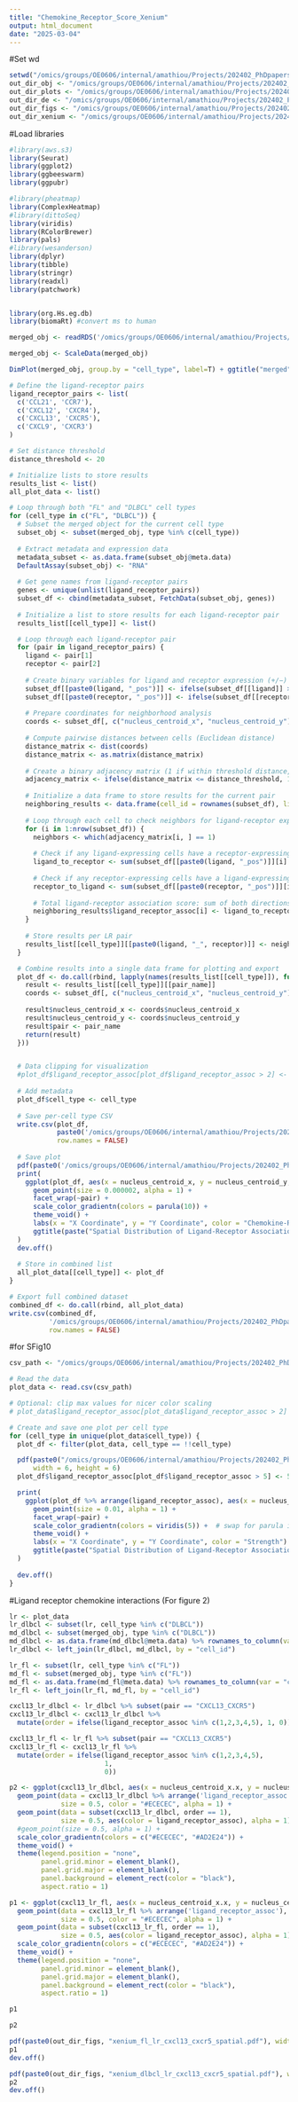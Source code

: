 ```yaml
---
title: "Chemokine_Receptor_Score_Xenium"
output: html_document
date: "2025-03-04"
---
```


#Set wd
```r
setwd("/omics/groups/OE0606/internal/amathiou/Projects/202402_PhDpapers/LNStroma/")
out_dir_obj <- "/omics/groups/OE0606/internal/amathiou/Projects/202402_PhDpapers/LNStroma/202504_Xenium/"
out_dir_plots <- "/omics/groups/OE0606/internal/amathiou/Projects/202402_PhDpapers/LNStroma/202504_Xenium/"
out_dir_de <- "/omics/groups/OE0606/internal/amathiou/Projects/202402_PhDpapers/LNStroma/202504_Xenium/"
out_dir_figs <- "/omics/groups/OE0606/internal/amathiou/Projects/202402_PhDpapers/LNStroma/202504_Xenium/"
out_dir_xenium <- "/omics/groups/OE0606/internal/amathiou/Projects/202402_PhDpapers/LNStroma/202504_Xenium/"
```

#Load libraries
```r
#library(aws.s3)
library(Seurat)
library(ggplot2)
library(ggbeeswarm)
library(ggpubr)

#library(pheatmap)
library(ComplexHeatmap)
#library(dittoSeq)
library(viridis)
library(RColorBrewer)
library(pals)
#library(wesanderson)
library(dplyr)
library(tibble)
library(stringr)
library(readxl)
library(patchwork)


library(org.Hs.eg.db)
library(biomaRt) #convert ms to human
```

```r
merged_obj <- readRDS('/omics/groups/OE0606/internal/amathiou/Projects/202402_PhDpapers/LNStroma/202504_Xenium/xenium_merged_seurat.rds')
```

```r
merged_obj <- ScaleData(merged_obj)
```

```r
DimPlot(merged_obj, group.by = "cell_type", label=T) + ggtitle("merged")
```


```r
# Define the ligand-receptor pairs
ligand_receptor_pairs <- list(
  c('CCL21', 'CCR7'),
  c('CXCL12', 'CXCR4'),
  c('CXCL13', 'CXCR5'), 
  c('CXCL9', 'CXCR3')
)

# Set distance threshold
distance_threshold <- 20

# Initialize lists to store results
results_list <- list()
all_plot_data <- list()

# Loop through both "FL" and "DLBCL" cell types
for (cell_type in c("FL", "DLBCL")) {
  # Subset the merged object for the current cell type
  subset_obj <- subset(merged_obj, type %in% c(cell_type))
  
  # Extract metadata and expression data
  metadata_subset <- as.data.frame(subset_obj@meta.data)
  DefaultAssay(subset_obj) <- "RNA"
  
  # Get gene names from ligand-receptor pairs
  genes <- unique(unlist(ligand_receptor_pairs))
  subset_df <- cbind(metadata_subset, FetchData(subset_obj, genes))
  
  # Initialize a list to store results for each ligand-receptor pair
  results_list[[cell_type]] <- list()

  # Loop through each ligand-receptor pair
  for (pair in ligand_receptor_pairs) {
    ligand <- pair[1]
    receptor <- pair[2]
    
    # Create binary variables for ligand and receptor expression (+/−)
    subset_df[[paste0(ligand, "_pos")]] <- ifelse(subset_df[[ligand]] > 0, 1, 0)
    subset_df[[paste0(receptor, "_pos")]] <- ifelse(subset_df[[receptor]] > 0, 1, 0)
    
    # Prepare coordinates for neighborhood analysis
    coords <- subset_df[, c("nucleus_centroid_x", "nucleus_centroid_y")]
    
    # Compute pairwise distances between cells (Euclidean distance)
    distance_matrix <- dist(coords)
    distance_matrix <- as.matrix(distance_matrix)
    
    # Create a binary adjacency matrix (1 if within threshold distance, else 0)
    adjacency_matrix <- ifelse(distance_matrix <= distance_threshold, 1, 0)
    
    # Initialize a data frame to store results for the current pair
    neighboring_results <- data.frame(cell_id = rownames(subset_df), ligand_receptor_assoc = NA)
    
    # Loop through each cell to check neighbors for ligand-receptor expression
    for (i in 1:nrow(subset_df)) {
      neighbors <- which(adjacency_matrix[i, ] == 1)
      
      # Check if any ligand-expressing cells have a receptor-expressing neighbor
      ligand_to_receptor <- sum(subset_df[[paste0(ligand, "_pos")]][i] == 1 & subset_df[[paste0(receptor, "_pos")]][neighbors] == 1)
      
      # Check if any receptor-expressing cells have a ligand-expressing neighbor
      receptor_to_ligand <- sum(subset_df[[paste0(receptor, "_pos")]][i] == 1 & subset_df[[paste0(ligand, "_pos")]][neighbors] == 1)
      
      # Total ligand-receptor association score: sum of both directions (ligand -> receptor, receptor -> ligand)
      neighboring_results$ligand_receptor_assoc[i] <- ligand_to_receptor + receptor_to_ligand
    }
    
    # Store results per LR pair
    results_list[[cell_type]][[paste0(ligand, "_", receptor)]] <- neighboring_results
  }

  # Combine results into a single data frame for plotting and export
  plot_df <- do.call(rbind, lapply(names(results_list[[cell_type]]), function(pair_name) {
    result <- results_list[[cell_type]][[pair_name]]
    coords <- subset_df[, c("nucleus_centroid_x", "nucleus_centroid_y")]
    
    result$nucleus_centroid_x <- coords$nucleus_centroid_x
    result$nucleus_centroid_y <- coords$nucleus_centroid_y
    result$pair <- pair_name
    return(result)
  }))


  # Data clipping for visualization
  #plot_df$ligand_receptor_assoc[plot_df$ligand_receptor_assoc > 2] <- 2
  
  # Add metadata
  plot_df$cell_type <- cell_type
  
  # Save per-cell type CSV
  write.csv(plot_df,
            paste0('/omics/groups/OE0606/internal/amathiou/Projects/202402_PhDpapers/LNStroma/202504_Xenium/LR_strength_data_new_', cell_type, '.csv'),
            row.names = FALSE)
  
  # Save plot
  pdf(paste0('/omics/groups/OE0606/internal/amathiou/Projects/202402_PhDpapers/LNStroma/202504_Xenium/LR_strength_xenium_new_', cell_type, '.pdf'), width = 10, height = 3)
  print(
    ggplot(plot_df, aes(x = nucleus_centroid_x, y = nucleus_centroid_y, color = ligand_receptor_assoc)) +
      geom_point(size = 0.000002, alpha = 1) +
      facet_wrap(~pair) +
      scale_color_gradientn(colors = parula(10)) +
      theme_void() +
      labs(x = "X Coordinate", y = "Y Coordinate", color = "Chemokine-Receptor Association") +
      ggtitle(paste("Spatial Distribution of Ligand-Receptor Associations -", cell_type))
  )
  dev.off()
  
  # Store in combined list
  all_plot_data[[cell_type]] <- plot_df
}

# Export full combined dataset
combined_df <- do.call(rbind, all_plot_data)
write.csv(combined_df,
          '/omics/groups/OE0606/internal/amathiou/Projects/202402_PhDpapers/LNStroma/202504_Xenium/LR_strength_all_samples_threshold20.csv',
          row.names = FALSE)
```

#for SFig10
```r
csv_path <- "/omics/groups/OE0606/internal/amathiou/Projects/202402_PhDpapers/LNStroma/202504_Xenium/LR_strength_all_samples_threshold20.csv"

# Read the data
plot_data <- read.csv(csv_path)

# Optional: clip max values for nicer color scaling
# plot_data$ligand_receptor_assoc[plot_data$ligand_receptor_assoc > 2] <- 2

# Create and save one plot per cell type
for (cell_type in unique(plot_data$cell_type)) {
  plot_df <- filter(plot_data, cell_type == !!cell_type)

  pdf(paste0("/omics/groups/OE0606/internal/amathiou/Projects/202402_PhDpapers/LNStroma/202504_Xenium/LR_strength_fromCSV_", cell_type, ".pdf"),
      width = 6, height = 6)
  plot_df$ligand_receptor_assoc[plot_df$ligand_receptor_assoc > 5] <- 5

  print(
    ggplot(plot_df %>% arrange(ligand_receptor_assoc), aes(x = nucleus_centroid_x, y = nucleus_centroid_y, color = ligand_receptor_assoc)) +
      geom_point(size = 0.01, alpha = 1) +
      facet_wrap(~pair) +
      scale_color_gradientn(colors = viridis(5)) +  # swap for parula if needed
      theme_void() +
      labs(x = "X Coordinate", y = "Y Coordinate", color = "Strength") +
      ggtitle(paste("Spatial Distribution of Ligand-Receptor Associations -", cell_type))
  )
  
  dev.off()
}

```

#Ligand receptor chemokine interactions (For figure 2)
```r
lr <- plot_data
lr_dlbcl <- subset(lr, cell_type %in% c("DLBCL"))
md_dlbcl <- subset(merged_obj, type %in% c("DLBCL"))
md_dlbcl <- as.data.frame(md_dlbcl@meta.data) %>% rownames_to_column(var = "cell_id")
lr_dlbcl <- left_join(lr_dlbcl, md_dlbcl, by = "cell_id")

lr_fl <- subset(lr, cell_type %in% c("FL"))
md_fl <- subset(merged_obj, type %in% c("FL"))
md_fl <- as.data.frame(md_fl@meta.data) %>% rownames_to_column(var = "cell_id")
lr_fl <- left_join(lr_fl, md_fl, by = "cell_id")
```

```r
cxcl13_lr_dlbcl <- lr_dlbcl %>% subset(pair == "CXCL13_CXCR5")
cxcl13_lr_dlbcl <- cxcl13_lr_dlbcl %>%
  mutate(order = ifelse(ligand_receptor_assoc %in% c(1,2,3,4,5), 1, 0))

cxcl13_lr_fl <- lr_fl %>% subset(pair == "CXCL13_CXCR5")
cxcl13_lr_fl <- cxcl13_lr_fl %>%
  mutate(order = ifelse(ligand_receptor_assoc %in% c(1,2,3,4,5), 
                        1, 
                        0))
```

```r
p2 <- ggplot(cxcl13_lr_dlbcl, aes(x = nucleus_centroid_x.x, y = nucleus_centroid_y.x, color = ligand_receptor_assoc)) +
  geom_point(data = cxcl13_lr_dlbcl %>% arrange('ligand_receptor_assoc'),
             size = 0.5, color = "#ECECEC", alpha = 1) +
  geom_point(data = subset(cxcl13_lr_dlbcl, order == 1),
             size = 0.5, aes(color = ligand_receptor_assoc), alpha = 1) +
  #geom_point(size = 0.5, alpha = 1) +
  scale_color_gradientn(colors = c("#ECECEC", "#AD2E24")) +
  theme_void() +
  theme(legend.position = "none",
        panel.grid.minor = element_blank(),
        panel.grid.major = element_blank(),
        panel.background = element_rect(color = "black"),
        aspect.ratio = 1)

p1 <- ggplot(cxcl13_lr_fl, aes(x = nucleus_centroid_x.x, y = nucleus_centroid_y.x, color = ligand_receptor_assoc)) +
  geom_point(data = cxcl13_lr_fl %>% arrange('ligand_receptor_assoc'),
             size = 0.5, color = "#ECECEC", alpha = 1) +
  geom_point(data = subset(cxcl13_lr_fl, order == 1),
             size = 0.5, aes(color = ligand_receptor_assoc), alpha = 1) +
  scale_color_gradientn(colors = c("#ECECEC", "#AD2E24")) +
  theme_void() +
  theme(legend.position = "none",
        panel.grid.minor = element_blank(),
        panel.grid.major = element_blank(),
        panel.background = element_rect(color = "black"),
        aspect.ratio = 1)
```

```r
p1
```

```r
p2
```

```r
pdf(paste0(out_dir_figs, "xenium_fl_lr_cxcl13_cxcr5_spatial.pdf"), width = 4, height = 4)
p1
dev.off()

pdf(paste0(out_dir_figs, "xenium_dlbcl_lr_cxcl13_cxcr5_spatial.pdf"), width = 4, height = 4)
p2
dev.off()
```
